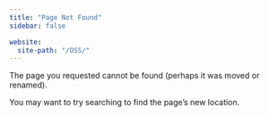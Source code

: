 ```yaml
---
title: "Page Not Found"
sidebar: false

website:
  site-path: "/OSS/"
---
```


The page you requested cannot be found (perhaps it was moved or renamed).

You may want to try searching to find the page's new location.